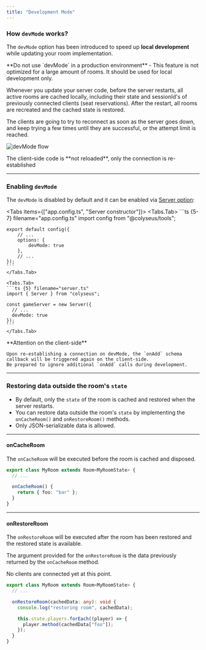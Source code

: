```yaml
---
title: "Development Mode"
---
```


### How `devMode` works?

The `devMode` option has been introduced to speed up **local development** while updating your room implementation.

<Callout type="warning">
    **Do not use `devMode` in a production environment** - This feature is not optimized for a large amount of rooms. It should be used for local development only.
</Callout>

Whenever you update your server code, before the server restarts, all active rooms are cached locally, including their state and sessionId's of previously connected clients (seat reservations). After the restart, all rooms are recreated and the cached state is restored.

The clients are going to try to reconnect as soon as the server goes down, and keep trying a few times until they are successful, or the attempt limit is reached.

![devMode flow](/server/devmode_flow.png)

<Callout type="info">
    The client-side code is **not reloaded**, only the connection is re-established
</Callout>

---

### Enabling `devMode`

The `devMode` is disabled by default and it can be enabled via [Server option](/server/#optionsdevmode):

<Tabs items={["app.config.ts", "Server constructor"]}>
    <Tabs.Tab>
    ```ts {5-7} filename="app.config.ts"
    import config from "@colyseus/tools";

    export default config({
        // ...
        options: {
            devMode: true
        },
        // ...
    });
    ```
    </Tabs.Tab>

    <Tabs.Tab>
    ```ts {5} filename="server.ts"
    import { Server } from "colyseus";

    const gameServer = new Server({
      // ...
      devMode: true
    });
    ```
    </Tabs.Tab>
</Tabs>

<Callout type="warning">
    **Attention on the client-side**

    Upon re-establishing a connection on devMode, the `onAdd` schema callback will be triggered again on the client-side.
    Be prepared to ignore additional `onAdd` calls during development.
</Callout>

---

### Restoring data outside the room's `state`

- By default, only the `state` of the room is cached and restored when the server restarts.
- You can restore data outside the room's `state` by implementing the `onCacheRoom()` and `onRestoreRoom()` methods.
- Only JSON-serializable data is allowed.

---

#### onCacheRoom

The `onCacheRoom` will be executed before the room is cached and disposed.

```ts filename="MyRoom.ts"
export class MyRoom extends Room<MyRoomState> {
  // ...

  onCacheRoom() {
    return { foo: "bar" };
  }
}
```

---

#### onRestoreRoom

The `onRestoreRoom` will be executed after the room has been restored and the restored state is available.

The argument provided for the `onRestoreRoom` is the data previously returned by the `onCacheRoom` method.

No clients are connected yet at this point.

```ts filename="MyRoom.ts"
export class MyRoom extends Room<MyRoomState> {
  // ...

  onRestoreRoom(cachedData: any): void {
    console.log("restoring room", cachedData);

    this.state.players.forEach((player) => {
      player.method(cachedData["foo"]);
    });
  }
}
```
